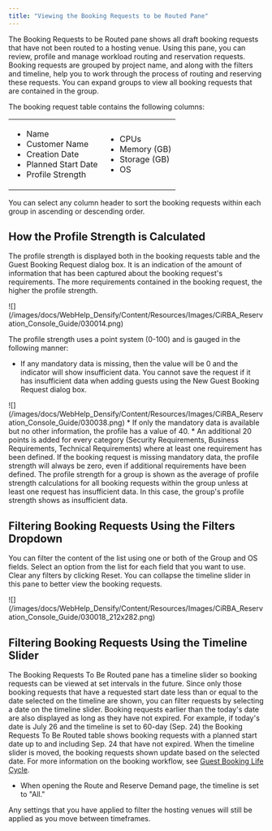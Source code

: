```yaml
---
title: "Viewing the Booking Requests to be Routed Pane"
---
```


The Booking Requests to be Routed pane shows all draft booking requests that have not been routed to a hosting venue. Using this pane, you can review, profile and manage workload routing and reservation requests. Booking requests are grouped by project name, and along with the filters and timeline, help you to work through the process of routing and reserving these requests. You can expand groups to view all booking requests that are contained in the group.

The booking request table contains the following columns:

<table>
<col/>
<col/>
<tbody>
<tr>
<td>
<ul>
<li>Name</li>
<li>Customer Name</li>
<li>Creation Date</li>
<li>Planned Start Date</li>
<li>Profile Strength</li>
</ul>
</td>
<td>
<ul>
<li>CPUs</li>
<li>Memory (GB)</li>
<li>Storage (GB)</li>
<li>OS</li>
</ul>
</td>
</tr>
</tbody>
</table>


You can select any column header to sort the booking requests within each group in ascending or descending order.

## How the Profile Strength is Calculated

The profile strength is displayed both in the booking requests table and the Guest Booking Request dialog box. It is an indication of the amount of information that has been captured about the booking request's requirements. The more requirements contained in the booking request, the higher the profile strength.

<Accordion title="Figure: Profile Strength">
<Frame>![](/images/docs/WebHelp_Densify/Content/Resources/Images/CiRBA_Reservation_Console_Guide/030014.png)</Frame>
</Accordion>


The profile strength uses a point system (0-100) and is gauged in the following manner:

* If any mandatory data is missing, then the value will be 0 and the indicator will show insufficient data. You cannot save the request if it has insufficient data when adding guests using the New Guest Booking Request dialog box.
<Accordion title="Figure: Insufficient Data for Profile Strength">
<Frame>![](/images/docs/WebHelp_Densify/Content/Resources/Images/CiRBA_Reservation_Console_Guide/030038.png)</Frame>
</Accordion>
* If only the mandatory data is available but no other information, the profile has a value of 40.
* An additional 20 points is added for every category (Security Requirements, Business Requirements, Technical Requirements) where at least one requirement has been defined.

<Note>
If the booking request is missing mandatory data, the profile strength will always be zero, even if additional requirements have been defined.
</Note>


<Note>
The profile strength for a group is shown as the average of profile strength calculations for all booking requests within the group unless at least one request has insufficient data. In this case, the group's profile strength shows as insufficient data.
</Note>



## Filtering Booking Requests Using the Filters Dropdown

You can filter the content of the list using one or both of the Group and OS fields. Select an option from the list for each field that you want to use. Clear any filters by clicking Reset. You can collapse the timeline slider in this pane to better view the booking requests.

<Accordion title="Figure: Filters for Booking Requests">
<Frame>![](/images/docs/WebHelp_Densify/Content/Resources/Images/CiRBA_Reservation_Console_Guide/030018_212x282.png)</Frame>
</Accordion>


## Filtering Booking Requests Using the Timeline Slider

The Booking Requests To Be Routed pane has a timeline slider so booking requests can be viewed at set intervals in the future. Since only those booking requests that have a requested start date less than or equal to the date selected on the timeline are shown, you can filter requests by selecting a date on the timeline slider. Booking requests earlier than the today's date are also displayed as long as they have not expired. For example, if today's date is July 26 and the timeline is set to 60-day (Sep. 24) the Booking Requests To Be Routed table shows booking requests with a planned start date up to and including Sep. 24 that have not expired. When the timeline slider is moved, the booking requests shown update based on the selected date. For more information on the booking workflow, see [Guest Booking Life Cycle](./Guest_Booking_Life_Cycle).

* When opening the Route and Reserve Demand page, the timeline is set to "All."

<Note>
Any settings that you have applied to filter the hosting venues will still be applied as you move between timeframes.
</Note>



